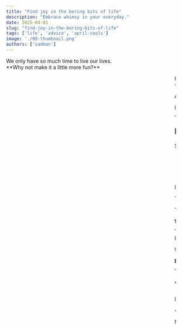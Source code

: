 ```yaml
---
title: "Find joy in the boring bits of life"
description: "Embrace whimsy in your everyday."
date: 2025-04-01
slug: "find-joy-in-the-boring-bits-of-life"
tags: ['life', 'advice', 'april-cools']
image: './00-thumbnail.png'
authors: ['sadman']
---
```



<Callout type="info" icon="lucide:smile" classes="border-green-950/100 bg-green-100 dark:border-green-100/100 dark:bg-green-950">
  We only have so much time to live our lives. <br/>**Why not make it a little more fun?**
</Callout>

<figure>
<div class="w-[110%] mx-auto relative left-1/2 -translate-x-1/2">
<Marquee reviews={[
{
    name: "Grace",
    body: "I wear matching pajamas every time I change my sheets so I can have what I call fancy sleep",
},
{
    name: "thebloggess",
    body: "A friend made me joyous taxidermied raccoons out of roadkill and I create happy scenes of them on adventures using American Doll props (to the continued bafflement of my cats and husband).",
},
{
    name: "Kaitlyn Hunt",
    body: "I hold \"office hours\" every Tuesday at a local coffee shop, which means I sit on the couch and order drinks for 4-5 hours while various friends and acquaintances visit me to yap abt books and gossip.",
},
{
    name: "rene.egg",
    body: "if I want to have negative thoughts about myself I have to think them in a cockney accent",
},
{
    name: "s y d",
    body: "I say \"my lady\" whenever i walk by a mirror",
},
{
    name: "unabashedlyerin",
    body: "I teach the dog how to do things either to make them more interesting for me (\"Let me show you how to start a load of laundry\") or just to make him feel included (\"Do you remember how to make coffee, or should I walk you through it again? I know it's hard to remember since you can't practice without thumbs.\")",
},
{
    name: "Lexis",
    body: "I tell my dishes it's bath time",
},
{
    name: "Car",
    body: "I like drinking water at night out of small wooden bowls. It makes me feel like I'm being nursed back to health by spirits",
},
{
    name: "Kat",
    body: "I tell my hamster not to answer the door for anyone before I leave",
},
{
    name: "lawlessmcgee",
    body: "I wash dishes by candlelight, listening to Medieval tavern music, and pretend I'm a tavern wench.",
},
{
    name: "oi dipsh t",
    body: "\"can you hold this please\" when i set my phone on an inanimate object",
},
{
    name: "leaturnerholt",
    body: "I call my to do list my TA DA list and do jazz hands as I tick things off.",
},
{
    name: "Josie",
    body: "I say \"well good thing no one overreacted\" out loud to myself after a good cry",
},
{
    name: "caitlincc7",
    body: "Oooooh love these! I'll add one: whenever I buy something online and it asks \"is this a gift?\" I write a little gift message to myself, usually along the lines of \"you are awesome and deserve these little treats.\"",
},
{
    name: "candymandingo",
    body: "When I leave the house I always tell my dog \"no parties while I'm gone!\" And then laugh so he knows he is 100% allowed to throw parties if he wants.",
},
]} />
</div>
  <figcaption>How others have added a little play to their lives.</figcaption>
</figure>

<Callout type="info" icon="lucide:dog" classes="border-amber-950/100 bg-amber-100 dark:border-amber-100/100 dark:bg-amber-950">
  **This is an [April Cools](https://www.aprilcools.club/) post.** 
  
  April Cools' Club is all about producing genuine content that's very different from your normal produced content. 
  
  I usually use this blog to write about technical topics in (software) engineering, but given the occasion I'd like to take this opportunity to write something a bit more contemplative.
</Callout>

---

## Most of life is boring

Some of life can be exciting. But most of it is boring.

- Morning routines are boring (wake up, brush teeth, eat breakfast, commute to work). 
- Most of work is boring (if your day job is amazing every day of the week, then all the power to you... but more likely than not, it's far from that for most of the workday everyday). 
- Doing the dishes is boring. 
- Relaxing after work is nice. But you only get such little time for it.

It's different for everyone, yes, but some part of life always remains mundane.

The worst part is: *it doesn't stop*. 

The boring parts of life continue day-in, day-out, for the rest of your adult life (the kids have it good, but they're not old enough to realize that yet).

**We spend most of our lives doing things we don't want to do.**

---

It's bit of a bleak thought, innit? 

We only have such little time to do the things we like.

**But that doesn't mean we can't learn to like doing the boring bits.**

---

## You gotta make sh*t whimsical sometimes

I came across this post the other day on Reddit, something that really brightened my day out of nowhere and inspired me to write this post in the first place:

<RedditPost
  avatar="/path/to/avatar.png"
  username="u/WizardsAreNeverWrong"
  subreddit="r/justgalsbeingchicks"
  date="Thu Feb 27 2025 09:25 GMT"
  src="https://www.reddit.com/r/justgalsbeingchicks/comments/1izgy5a/you_gotta_make_sht_whimsical_sometimes/"
  upvotes="63k+"
  title="You gotta make sh*t whimsical sometimes."
>
  My name is Cara, but I scold myself as “Carol” in a midwestern accent whenever I do something dumb. “Goddamnit Carol!”
</RedditPost>

<div class="w-[120%] mx-auto relative left-1/2 -translate-x-1/2">
<Marquee transform="translateY(0px)" reviews={[
{
    name: "Grace",
    body: "I wear matching pajamas every time I change my sheets so I can have what I call fancy sleep",
},
{
    name: "thebloggess",
    body: "A friend made me joyous taxidermied raccoons out of roadkill and I create happy scenes of them on adventures using American Doll props (to the continued bafflement of my cats and husband).",
},
{
    name: "Kaitlyn Hunt",
    body: "I hold \"office hours\" every Tuesday at a local coffee shop, which means I sit on the couch and order drinks for 4-5 hours while various friends and acquaintances visit me to yap abt books and gossip.",
},
{
    name: "rene.egg",
    body: "if I want to have negative thoughts about myself I have to think them in a cockney accent",
},
{
    name: "s y d",
    body: "I say \"my lady\" whenever i walk by a mirror",
},
{
    name: "unabashedlyerin",
    body: "I teach the dog how to do things either to make them more interesting for me (\"Let me show you how to start a load of laundry\") or just to make him feel included (\"Do you remember how to make coffee, or should I walk you through it again? I know it's hard to remember since you can't practice without thumbs.\")",
},
{
    name: "Lexis",
    body: "I tell my dishes it's bath time",
},
{
    name: "Car",
    body: "I like drinking water at night out of small wooden bowls. It makes me feel like I'm being nursed back to health by spirits",
},
{
    name: "Kat",
    body: "I tell my hamster not to answer the door for anyone before I leave",
},
{
    name: "lawlessmcgee",
    body: "I wash dishes by candlelight, listening to Medieval tavern music, and pretend I'm a tavern wench.",
},
{
    name: "oi dipsh t",
    body: "\"can you hold this please\" when i set my phone on an inanimate object",
},
{
    name: "leaturnerholt",
    body: "I call my to do list my TA DA list and do jazz hands as I tick things off.",
},
{
    name: "Josie",
    body: "I say \"well good thing no one overreacted\" out loud to myself after a good cry",
},
{
    name: "caitlincc7",
    body: "Oooooh love these! I'll add one: whenever I buy something online and it asks \"is this a gift?\" I write a little gift message to myself, usually along the lines of \"you are awesome and deserve these little treats.\"",
},
{
    name: "candymandingo",
    body: "When I leave the house I always tell my dog \"no parties while I'm gone!\" And then laugh so he knows he is 100% allowed to throw parties if he wants.",
},
]} />
</div>

There's nothing stopping you from doing whatever you can to make the mundane things in life more fun.

You don't need permission to inject joy into ordinary moments. Life is entirely too short to wait for the right time to feel silly, playful, or even just gently amused by your daily routine. We often assume there's a secret trick to happiness, but maybe the secret is simpler: choose to smile at the boring bits.

- **Walking to work?** Give your route names inspired by medieval adventures: "Crossing the Bridge of Boredom," "Passing through the Forest of Stoplights," or "Escaping the Dungeon of the Crowded Bus."

- **Laundry day?** Narrate your chores like you're hosting a home makeover show. "Next up on 'Extreme Laundry Makeover,' will these socks finally reunite? Stay tuned to find out!"

- **Paying bills?** Pretend you're a powerful lord or lady generously bestowing wealth upon humble service providers in your kingdom, signing checks with a flourish and perhaps a wax seal if you're feeling particularly regal.

### Whimsy doesn't have to be loud or elaborate

It can be as subtle as deciding that your morning coffee isn't just coffee; it's your personal, magical elixir crafted by an alchemist (you) in your cozy kitchen-lab.

Or just throw your socks in the laundry basket like you're shooting nothing but net.

We have the unique ability to reshape our relationship with daily drudgery into something richer. It's not some lifelong commitment, or some grand way of deriving meaning from life. 

**It's just a choice to have a bit of fun in the moment.**


<Callout type="info" icon="lucide:message-square-quote">
  ***“Life moves pretty fast. If you don't stop and look around once in a while, you could miss it.”***
  <br class="mb-2"/>— [Ferris Bueller’s Day Off](https://www.imdb.com/title/tt0091042/)
</Callout>